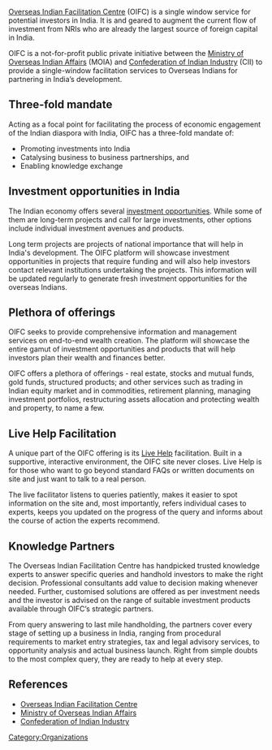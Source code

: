[http://www.oifc.in/ Overseas Indian Facilitation Centre] (OIFC) is a single window service for potential investors in India. It is and geared to augment the current flow of investment from NRIs who are already the largest source of foreign capital in India.

OIFC is a not-for-profit public private initiative between the [http://www.moia.gov.in/ Ministry of Overseas Indian Affairs] (MOIA) and [http://www.cii.in/ Confederation of Indian Industry] (CII) to provide a single-window facilitation services to Overseas Indians for partnering in India’s development. 
== Three-fold mandate ==
Acting as a focal point for facilitating the process of economic engagement of the Indian diaspora with India, OIFC has a three-fold mandate of: 
*Promoting investments into India 
*Catalysing business to business partnerships, and 
*Enabling knowledge exchange 
== Investment opportunities in India ==
The Indian economy offers several [http://www.oifc.in/Investment-Opportunities investment opportunities]. While some of them are long-term projects and call for large investments, other options include individual investment avenues and products. 

Long term projects are projects of national importance that will help in India's development. The OIFC platform will showcase investment opportunities in projects that require funding and will also help investors contact relevant institutions undertaking the projects. This information will be updated regularly to generate fresh investment opportunities for the overseas Indians.
== Plethora of offerings ==
OIFC seeks to provide comprehensive information and management services on end-to-end wealth creation. The platform will showcase the entire gamut of investment opportunities and products that will help investors plan their  wealth and finances better. 
 
OIFC offers a plethora of offerings - real estate, stocks and mutual funds, gold funds, structured products; and other services such as trading in Indian equity market and in commodities, retirement planning, managing investment portfolios, restructuring assets allocation and protecting  wealth and property, to name a few. 
== Live Help Facilitation ==
A unique part of the OIFC offering is its [http://livehelp.oifc.in/livezilla.php Live Help] facilitation. Built in a supportive, interactive environment, the OIFC site never closes. Live Help is  for those who want to go beyond standard FAQs or written documents on site and just want to talk to a real person.

The live facilitator listens to queries patiently, makes it easier to spot information on the site and, most importantly, refers individual cases to experts, keeps you updated on the progress of the query and informs about the course of action the experts recommend.  
== Knowledge Partners ==
The Overseas Indian Facilitation Centre has handpicked trusted knowledge experts to answer specific queries and handhold investors to make the right  decision. Professional consultants  add value to decision making whenever needed. Further, customised solutions are offered as per investment needs and the investor is advised on the range of suitable investment products available through OIFC’s strategic partners. 
 
From query answering to last mile handholding, the partners cover every stage of setting up a business in India, ranging from procedural requirements to market entry strategies, tax and legal advisory services, to opportunity analysis and actual business launch. Right from simple doubts to the most complex query, they are ready to help at every step.
== References ==
*[http://www.oifc.in/ Overseas Indian Facilitation Centre]
*[http://www.moia.gov.in/ Ministry of Overseas Indian Affairs]
*[http://www.cii.in/ Confederation of Indian Industry]

[[Category:Organizations]]